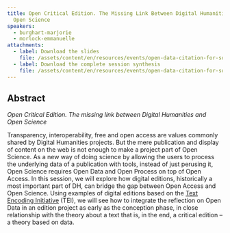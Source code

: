 ```yaml
---
title: Open Critical Edition. The Missing Link Between Digital Humanities and
  Open Science
speakers:
  - burghart-marjorie
  - morlock-emmanuelle
attachments:
  - label: Download the slides
    file: /assets/content/en/resources/events/open-data-citation-for-social-science-and-humanities/sessions/1/2.1-Open-Critical-Edition.pdf
  - label: Download the complete session synthesis
    file: /assets/content/en/resources/events/open-data-citation-for-social-science-and-humanities/sessions/1/DARIAH_Winter_School-2-OpenCriticalEdition.pdf
---
```

## Abstract

*Open Critical Edition. The missing link between Digital Humanities and Open Science*

Transparency, interoperability, free and open access are values commonly shared by Digital Humanities projects. But the mere publication and display of content on the web is not enough to make a project part of Open Science. As a new way of doing science by allowing the users to process the underlying data of a publication with tools, instead of just perusing it, Open Science requires Open Data and Open Process on top of Open Access. In this session, we will explore how digital editions, historically a most important part of DH, can bridge the gap between Open Access and Open Science. Using examples of digital editions based on the [Text Encoding Initiative](http://www.tei-c.org/index.xml) (TEI), we will see how to integrate the reflection on Open Data in an edition project as early as the conception phase, in close relationship with the theory about a text that is, in the end, a critical edition – a theory based on data.

